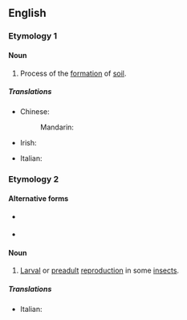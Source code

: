 ==English==
{{wikipedia}}

===Etymology 1===
{{confix|en|pedo|t1=soil|genesis}}

====Noun====
{{en-noun|-}}

# {{lb|en|geology}} Process of the [[formation]] of [[soil]].

=====Translations=====
{{trans-top|geology:process of the formation of soil}}
* Chinese:
*: Mandarin: {{t|cmn|成土作用|tr=chéngtǔ zuòyòng}}
* Irish: {{t|ga|peidigineas|m}}
{{trans-mid}}
* Italian: {{t|it|pedogenesi|f}}
{{trans-bottom}}

===Etymology 2===
{{confix|en|pedo|t1=child|genesis}}

====Alternative forms====
* {{l|en|paedogenesis}} {{qualifier|British}}
* {{l|en|pædogenesis}} {{qualifier|mainly British}}

====Noun====
{{en-noun|-}}

# {{lb|en|biology}} [[larval|Larval]] or [[preadult]] [[reproduction]] in some [[insect]]s.

=====Translations=====
{{trans-top|biology:larval or preadult reproduction in some insects}}
* Italian: {{t|it|pedogenesi|f}}
{{trans-mid}}
{{trans-bottom}}